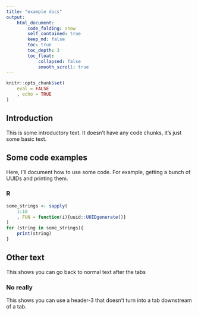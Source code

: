 ```yaml
---
title: "example docs"
output:
    html_document:
        code_folding: show
        self_contained: true
        keep_md: false
        toc: true
        toc_depth: 3
        toc_float:
            collapsed: false
            smooth_scroll: true
---
```


```r
knitr::opts_chunk$set(
    eval = FALSE
    , echo = TRUE
)
```

## Introduction

This is some introductory text. It doesn't have any code chunks, it's just some basic text.

## Some code examples {.tabset}

Here, I'll document how to use some code. For example, getting a bunch of UUIDs and printing them.

### R

```r
some_strings <- sapply(
    1:10
    , FUN = function(i){uuid::UUIDgenerate()}
)
for (string in some_strings){
    print(string)
}
```

## Other text

This shows you can go back to normal text after the tabs

### No really

This shows you can use a header-3 that doesn't turn into a tab downstream of a tab.